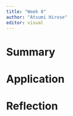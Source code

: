 ```yaml
---
title: "Week 8"
author: "Atsumi Hirose"
editor: visual
---
```


# Summary

# Application

# Reflection
